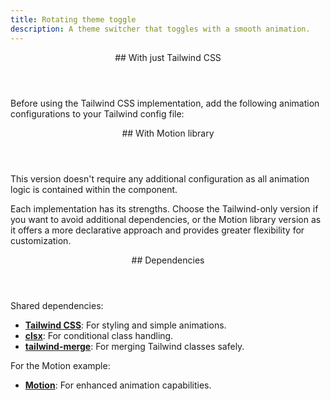 ```yaml
---
title: Rotating theme toggle
description: A theme switcher that toggles with a smooth animation.
---
```



<section>
  <header> 
    ## With just Tailwind CSS
  </header>

  <Tabs>
    <TabPanel label="Preview">
        <ComponentCard><RotatingThemeToggleTailwind/></ComponentCard>
    </TabPanel>
    <TabPanel label="Code">
        <CodeSnippet code={tailwindSnippets.code} language="tsx"/>
    </TabPanel>
    <TabPanel label="Usage">
        <CodeSnippet code={tailwindSnippets.usage} language="tsx"/>
    </TabPanel>
  </Tabs>

  Before using the Tailwind CSS implementation, add the following animation configurations to your Tailwind config file:

  <Tabs>
    <TabPanel label="tailwind.config">
        <CodeSnippet code={tailwindSnippets.tailwindConfig} language="tsx"/>
    </TabPanel>
  </Tabs>
</section>



<section>
  <header>
    ## With Motion library
  </header>

  <Tabs>
    <TabPanel label="Preview">
        <ComponentCard><RotatingThemeToggleMotion/></ComponentCard>
    </TabPanel>
    <TabPanel label="Code">
        <CodeSnippet code={motionSnippets.code} language="tsx"/>
    </TabPanel>
    <TabPanel label="Usage">
        <CodeSnippet code={motionSnippets.usage} language="tsx"/>
    </TabPanel>
  </Tabs>

  This version doesn't require any additional configuration as all animation logic is contained within the component.

  <Note>Each implementation has its strengths. Choose the Tailwind-only version if you want to avoid additional dependencies, or the Motion library version as it offers a more declarative approach and provides greater flexibility for customization.</Note>
</section>



<section>
  <header>
    ## Dependencies
  </header>
  
  Shared dependencies:
  - **<a href="https://tailwindcss.com/" target="_blank">Tailwind CSS</a>**: For styling and simple animations.
  - **<a href="https://github.com/dcastil/tailwind-merge" target="_blank">clsx</a>**: For conditional class handling.
  - **<a href="https://github.com/lukeed/clsx" target="_blank">tailwind-merge</a>**: For merging Tailwind classes safely.

  For the Motion example:
  - **<a href="https://motion.dev/" target="_blank">Motion</a>**: For enhanced animation capabilities.
</section>
